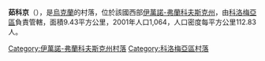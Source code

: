 {{coord|48|40|40|N|25|3|51|E|scale:30000|display=title}}

'''茹科京'''（{{lang-uk|Жукотин}}），是[[烏克蘭|烏克蘭]]的村落，位於該國西部[[伊萬諾-弗蘭科夫斯克州|伊萬諾-弗蘭科夫斯克州]]，由[[科洛梅亞區|科洛梅亞區]]負責管轄，面積9.43平方公里，2001年人口1,064，人口密度每平方公里112.83人。

{{DEFAULTSORT:Жукотин}}
[[Category:伊萬諾-弗蘭科夫斯克州村落|Category:伊萬諾-弗蘭科夫斯克州村落]]
[[Category:科洛梅亞區村落|Category:科洛梅亞區村落]]


{{IvanoFrankivsk-geo-stub}}